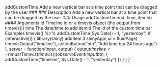 addCustomTime Add a new vertical bar at a time point that can be dragged by the user
### ### Description
Add a new vertical bar at a time point that can be dragged by the user
### Usage
addCustomTime(id, time, itemId)
#### Arguments 
id Timeline id or a timevis object (the output from timevis())
time The date/time to add
itemId The id of the custom time bar
Examples
timevis() %>%
addCustomTime(Sys.Date() - 1, "yesterday")
if (interactive()) {
library(shiny)
addItem 3
shinyApp(
ui = fluidPage(
timevisOutput("timeline"),
actionButton("btn", "Add time bar 24 hours ago")
),
server = function(input, output) {
output$timeline <- renderTimevis(
timevis()
)
observeEvent(input$btn, {
addCustomTime("timeline", Sys.Date() - 1, "yesterday")
})
}
)
}
